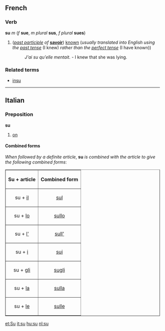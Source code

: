 ==French==
===Verb===
'''su''' ''m'' (''f'' '''sue''', ''m plural'' '''sus''', ''f plural'' '''sues''')

#(''[[past participle]] of'' '''[[savoir]]''') [[known]] (''usually translated into English using the [[past tense]]'' (I knew) ''rather than the [[perfect tense]]'' (I have known))
#:''J'ai su qu'elle mentait.'' - I knew that she was lying.

===Related terms===
*[[insu]]

----
==Italian==
===Preposition===
'''su'''

#[[on]]

====Combined forms====
''When followed by a definite article'', '''su''' ''is combined with the article to give the following combined forms'':

<table border="1" align="center" cellpadding="5">
<tr><th>Su + article<th>Combined form</tr>
<tr><td align="center">su + [[il#Italian|il]]<td align="center">[[sul#Italian|sul]]</tr>
<tr><td align="center">su + [[lo#Italian|lo]]<td align="center">[[sullo]]</tr>
<tr><td align="center">su + [[l'#Italian|l']]<td align="center">[[sull']]</tr>
<tr><td align="center">su + [[i#Italian|i]]<td align="center">[[sui]]</tr>
<tr><td align="center">su + [[gli]]<td align="center">[[sugli]]</tr>
<tr><td align="center">su + [[la#Italian|la]]<td align="center">[[sulla]]</tr>
<tr><td align="center">su + [[le#Italian|le]]<td align="center">[[sulle]]</tr>
</table>

[[et:Su]]
[[it:su]]
[[hu:su]]
[[nl:su]]